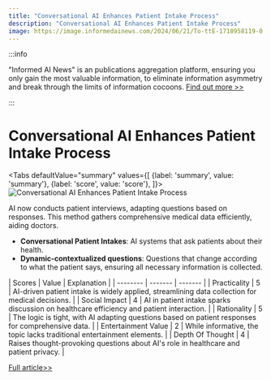 ```yaml
---
title: "Conversational AI Enhances Patient Intake Process"
description: "Conversational AI Enhances Patient Intake Process"
image: https://image.informedainews.com/2024/06/21/To-ttE-1718958119-0.jpg
---
```



:::info

"Informed AI News" is an publications aggregation platform, ensuring you only gain the most valuable information, to eliminate information asymmetry and break through the limits of information cocoons.  [Find out more >>](/)

:::

# Conversational AI Enhances Patient Intake Process


<Tabs
	defaultValue="summary"
	values={[
	{label: 'summary', value: 'summary'},
	{label: 'score', value: 'score'},
]}>
<TabItem value="summary">
<img
  src="https://image.informedainews.com/2024/06/21/To-ttE-1718958119-0.jpg"
  alt="Conversational AI Enhances Patient Intake Process"
/>



AI now conducts patient interviews, adapting questions based on responses. This method gathers comprehensive medical data efficiently, aiding doctors.

* **Conversational Patient Intakes**: AI systems that ask patients about their health.
* **Dynamic-contextualized questions**: Questions that change according to what the patient says, ensuring all necessary information is collected.
</TabItem>
<TabItem value="score">
	| Scores     | Value   | Explanation |
	| -------- | ------- | ------- |
	| Practicality  | 5    | AI-driven patient intake is widely applied, streamlining data collection for medical decisions.    |
	| Social Impact | 4     | AI in patient intake sparks discussion on healthcare efficiency and patient interaction.    |
	| Rationality    | 5    | The logic is tight, with AI adapting questions based on patient responses for comprehensive data.    |
	| Entertainment Value    | 2    | While informative, the topic lacks traditional entertainment elements.    |
	| Depth Of Thought    | 4    | Raises thought-provoking questions about AI's role in healthcare and patient privacy.    |
</TabItem>
</Tabs>

[Full article>>](https://www.producthunt.com/posts/ai-patient-intake)
